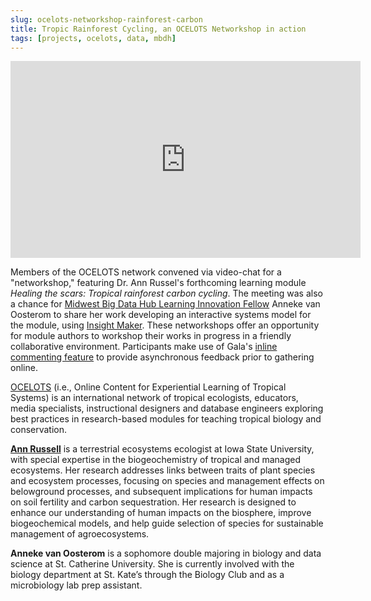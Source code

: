 ```yaml
---
slug: ocelots-networkshop-rainforest-carbon
title: Tropic Rainforest Cycling, an OCELOTS Networkshop in action
tags: [projects, ocelots, data, mbdh]
---
```


<iframe
  width="560"
  height="315"
  src="https://www.youtube.com/embed/UK_6QWoHbdI"
  title="YouTube video player"
  frameborder="0"
  allow="accelerometer; autoplay; clipboard-write; encrypted-media; gyroscope; picture-in-picture"
  allowfullscreen
></iframe>

Members of the OCELOTS network convened via video-chat for a "networkshop," featuring Dr. Ann Russel's forthcoming learning module _Healing the scars: Tropical rainforest carbon cycling_. The meeting was also a chance for [Midwest Big Data Hub Learning Innovation Fellow](https://midwestbigdatahub.org/mbdh-lif-program-second-cohort/) Anneke van Oosterom to share her work developing an interactive systems model for the module, using [Insight Maker](https://insightmaker.com/). These networkshops offer an opportunity for module authors to workshop their works in progress in a friendly collaborative environment. Participants make use of Gala's [inline commenting feature](../docs/teaching-discussions) to provide asynchronous feedback prior to gathering online.

[OCELOTS](https://www.learngala.com/catalog/libraries/ocelots) (i.e., Online Content for Experiential Learning of Tropical Systems) is an international network of tropical ecologists, educators, media specialists, instructional designers and database engineers exploring best practices in research-based modules for teaching tropical biology and conservation.

**[Ann Russell](https://www.nrem.iastate.edu/people/ann-russell)** is a terrestrial ecosystems ecologist at Iowa State University, with special expertise in the biogeochemistry of tropical and managed ecosystems. Her research addresses links between traits of plant species and ecosystem processes, focusing on species and management effects on belowground processes, and subsequent implications for human impacts on soil fertility and carbon sequestration. Her research is designed to enhance our understanding of human impacts on the biosphere, improve biogeochemical models, and help guide selection of species for sustainable management of agroecosystems.

**Anneke van Oosterom** is a sophomore double majoring in biology and data science at St. Catherine University. She is currently involved with the biology department at St. Kate’s through the Biology Club and as a microbiology lab prep assistant.
